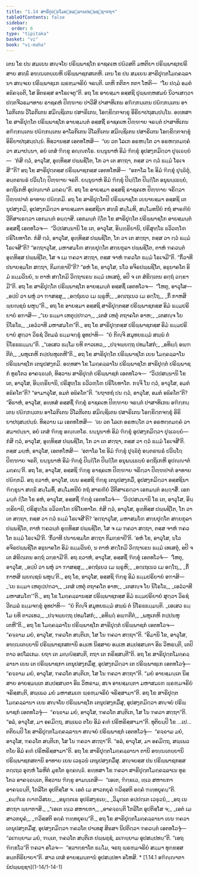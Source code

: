 ```yaml
---
title: "1.14 ສາຣິປຸຕ຺ຕໂມຄ຺ຄລ຺ລານປພ຺ພຊ຺ຊາກຖາ"
tableOfContents: false
sidebar:
  order: 6
type: "tipitaka"
basket: "vi"
book: "vi-maha"
---
```



<DynamicBreadcrumb />

<Division number="60" book="vi-maha">

<Paragraph number="220" book="vi-maha">
ເຕນ ໂຂ ປນ ສມເຍນ ສຎ຺ຈໂຍ ປຣິພ຺ພາຊໂກ ຣາຊຄເຫ ປຏິວສຕິ ມຫຕິຍາ ປຣິພ຺ພາຊກປຣິສາຍ ສທ຺ຘິໍ ອຑ຺ຒເຕຍ຺ເຍຫິ ປຣິພ຺ພາຊກສເຕຫິ. ເຕນ ໂຂ ປນ ສມເຍນ ສາຣິປຸຕ຺ຕໂມຄ຺ຄລ຺ລານາ ສຎ຺ຈເຍ ປຣິພ຺ພາຊເກ ພ຺ຣຫ຺ມຈຣິຍໍ ຈຣນ຺ຕິ. ເຕຫິ ກຕິກາ ກຕາ ໂຫຕິ—  “ໂຍ ປຐມໍ ອມຕໍ ອຘິຄຈ຺ຉຕິ, ໂສ ອິຕຣສ຺ສ ອາໂຣເຈຕູ”ຕິ.


</Paragraph>

<Paragraph number="221" book="vi-maha">
ອຖ ໂຂ ອາຍສ຺ມາ ອສ຺ສຊິ ປຸພ຺ພຓ຺ຫສມຍໍ ນິວາເສຕ຺ວາ ປຕ຺ຕຈີວຣມາທາຍ ຣາຊຄຫໍ ປິຓ຺ຑາຍ ປາວິສິ ປາສາທິເກນ ອຠິກ຺ກນ຺ເຕນ ປຏິກ຺ກນ຺ເຕນ ອາໂລກິເຕນ ວິໂລກິເຕນ ສມິຎ຺ຊິເຕນ ປສາຣິເຕນ, ໂອກ຺ຂິຕ຺ຕຈກ຺ຂຸ ອິຣິຍາປຖສມ຺ປນ຺ໂນ. ອທ຺ທສາ ໂຂ ສາຣິປຸຕ຺ໂຕ ປຣິພ຺ພາຊໂກ ອາຍສ຺ມນ຺ຕໍ ອສ຺ສຊິໍ ຣາຊຄເຫ ປິຓ຺ຑາຍ ຈຣນ຺ຕໍ ປາສາທິເກນ ອຠິກ຺ກນ຺ເຕນ ປຏິກ຺ກນ຺ເຕນ ອາໂລກິເຕນ ວິໂລກິເຕນ ສມິຎ຺ຊິເຕນ ປສາຣິເຕນ ໂອກ຺ຂິຕ຺ຕຈກ຺ຂຸໍ ອິຣິຍາປຖສມ຺ປນ຺ນໍ. ທິສ຺ວານສ຺ສ ເອຕທໂຫສິ—  “ເຍ ວຕ ໂລເກ ອຣຫນ຺ໂຕ ວາ ອຣຫຕ຺ຕມຄ຺ຄໍ ວາ ສມາປນ຺ນາ, ອຍໍ ເຕສໍ ຠິກ຺ຂຸ ອຎ຺ຎຕໂຣ. ຍນ຺ນູນາຫໍ ອິມໍ ຠິກ຺ຂຸໍ ອຸປສງ຺ກມິຕ຺ວາ ປຸຈ຺ເຉຍ຺ຍໍ—  ‘ກໍສິ ຕ຺ວໍ, ອາວຸໂສ, ອຸທ຺ທິສ຺ສ ປພ຺ພຊິໂຕ, ໂກ ວາ ເຕ ສຕ຺ຖາ, ກສ຺ສ ວາ ຕ຺ວໍ ຘມ຺ມໍ ໂຣເຈສີ’”ຕິ? ອຖ ໂຂ ສາຣິປຸຕ຺ຕສ຺ສ ປຣິພ຺ພາຊກສ຺ສ ເອຕທໂຫສິ—  “ອກາໂລ ໂຂ ອິມໍ ຠິກ຺ຂຸໍ ປຸຈ຺ຉິຕຸໍ, ອນ຺ຕຣຆຣໍ ປວິຏ຺ໂຐ ປິຓ຺ຑາຍ ຈຣຕິ. ຍນ຺ນູນາຫໍ ອິມໍ ຠິກ຺ຂຸໍ ປິຏ຺ຐິໂຕ ປິຏ຺ຐິໂຕ ອນຸພນ຺ເຘຍ຺ຍໍ, ອຕ຺ຖິເກຫິ ອຸປຎ຺ຎາຕໍ ມຄ຺ຄນ຺”ຕິ. ອຖ ໂຂ ອາຍສ຺ມາ ອສ຺ສຊິ ຣາຊຄເຫ ປິຓ຺ຑາຍ ຈຣິຕ຺ວາ ປິຓ຺ຑປາຕໍ ອາທາຍ ປຏິກ຺ກມິ. ອຖ ໂຂ ສາຣິປຸຕ຺ໂຕປິ ປຣິພ຺ພາຊໂກ ເຍນາຍສ຺ມາ ອສ຺ສຊິ ເຕນຸປສງ຺ກມິ, ອຸປສງ຺ກມິຕ຺ວາ ອາຍສ຺ມຕາ ອສ຺ສຊິນາ ສທ຺ຘິໍ ສມ຺ໂມທິ, ສມ຺ໂມທນີຍໍ ກຖໍ ສາຣຓີຍໍ ວີຕິສາເຣຕ຺ວາ ເອກມນ຺ຕໍ ອຏ຺ຐາສິ. ເອກມນ຺ຕໍ ຐິໂຕ ໂຂ ສາຣິປຸຕ຺ໂຕ ປຣິພ຺ພາຊໂກ ອາຍສ຺ມນ຺ຕໍ ອສ຺ສຊິໍ ເອຕທໂວຈ—  “ວິປ຺ປສນ຺ນານິ ໂຂ ເຕ, ອາວຸໂສ, ອິນ຺ທ຺ຣິຍານິ, ປຣິສຸທ຺ໂຘ ຉວິວຓ຺ໂຓ ປຣິໂຍທາໂຕ. ກໍສິ ຕ຺ວໍ, ອາວຸໂສ, ອຸທ຺ທິສ຺ສ ປພ຺ພຊິໂຕ, ໂກ ວາ ເຕ ສຕ຺ຖາ, ກສ຺ສ ວາ ຕ຺ວໍ ຘມ຺ມໍ ໂຣເຈສີ”ຕິ? “ອຕ຺ຖາວຸໂສ, ມຫາສມໂຓ ສກ຺ຍປຸຕ຺ໂຕ ສກ຺ຍກຸລາ ປພ຺ພຊິໂຕ, ຕາຫໍ ຠຄວນ຺ຕໍ ອຸທ຺ທິສ຺ສ ປພ຺ພຊິໂຕ, ໂສ ຈ ເມ ຠຄວາ ສຕ຺ຖາ, ຕສ຺ສ ຈາຫໍ ຠຄວໂຕ ຘມ຺ມໍ ໂຣເຈມີ”ຕິ. “ກິໍວາທີ ປນາຍສ຺ມໂຕ ສຕ຺ຖາ, ກິມກ຺ຂາຍີ”ຕິ? “ອຫໍ ໂຂ, ອາວຸໂສ, ນໂວ ອຈິຣປພ຺ພຊິໂຕ, ອຘຸນາຄໂຕ ອິມໍ ຘມ຺ມວິນຍໍ, ນ ຕາຫໍ ສກ຺ໂກມິ ວິຕ຺ຖາເຣນ ຘມ຺ມໍ ເທເສຕຸໍ, ອປິ ຈ ເຕ ສໍຂິຕ຺ເຕນ ອຕ຺ຖໍ ວກ຺ຂາມີ”ຕິ. ອຖ ໂຂ ສາຣິປຸຕ຺ໂຕ ປຣິພ຺ພາຊໂກ ອາຍສ຺ມນ຺ຕໍ ອສ຺ສຊິໍ ເອຕທໂວຈ—  “ໂຫຕຸ, ອາວຸໂສ—


</Paragraph>

<Paragraph number="222" type="verses" book="vi-maha">
_ອປ຺ປໍ ວາ ພຫຸໍ ວາ ຠາສສ຺ສຸ,_  
_ອຕ຺ຖໍເຍວ ເມ ພ຺ຣູຫິ;_  
_ອຕ຺ເຖເນວ ເມ ອຕ຺ໂຖ,_  
_ກິໍ ກາຫສິ ພ຺ຍຎ຺ຊນໍ ພຫຸນ຺”ຕິ._  



</Paragraph>

<Paragraph number="223" book="vi-maha">
ອຖ ໂຂ ອາຍສ຺ມາ ອສ຺ສຊິ ສາຣິປຸຕ຺ຕສ຺ສ ປຣິພ຺ພາຊກສ຺ສ ອິມໍ ຘມ຺ມປຣິຍາຍໍ ອຠາສິ—


</Paragraph>

<Paragraph number="224" type="verses" book="vi-maha">
_“ເຍ ຘມ຺ມາ ເຫຕຸປ຺ປຠວາ,_  
_ເຕສໍ ເຫຕຸໍ ຕຖາຄໂຕ ອາຫ;_  
_ເຕສຎ຺ຈ ໂຍ ນິໂຣໂຘ,_  
_ເອວໍວາທີ ມຫາສມໂຓ”ຕິ._  



</Paragraph>

<Paragraph number="225" book="vi-maha">
ອຖ ໂຂ ສາຣິປຸຕ຺ຕສ຺ສ ປຣິພ຺ພາຊກສ຺ສ ອິມໍ ຘມ຺ມປຣິຍາຍໍ ສຸຕ຺ວາ ວິຣຊໍ ວີຕມລໍ ຘມ຺ມຈກ຺ຂຸໍ ອຸທປາທິ—  “ຍໍ ກິຎ຺ຈິ ສມຸທຍຘມ຺ມໍ ສພ຺ພໍ ຕໍ ນິໂຣຘຘມ຺ມນ຺”ຕິ.


</Paragraph>

<Paragraph number="226" type="verses" book="vi-maha">
_“ເອເສວ ຘມ຺ໂມ ຍທິ ຕາວເທວ,_  
_ປຈ຺ຈພ຺ຍຕ຺ຖ ປທມໂສກໍ;_  
_ອທິຏ຺ຐໍ ອພ຺ຠຕີຕໍ,_  
_ພຫຸເກຫິ ກປ຺ປນຫຸເຕຫີ”ຕິ._  



</Paragraph>

</Division>
<Division number="61" book="vi-maha">

<Paragraph number="227" book="vi-maha">
ອຖ ໂຂ ສາຣິປຸຕ຺ໂຕ ປຣິພ຺ພາຊໂກ ເຍນ ໂມຄ຺ຄລ຺ລາໂນ ປຣິພ຺ພາຊໂກ ເຕນຸປສງ຺ກມິ. ອທ຺ທສາ ໂຂ ໂມຄ຺ຄລ຺ລາໂນ ປຣິພ຺ພາຊໂກ ສາຣິປຸຕ຺ຕໍ ປຣິພ຺ພາຊກໍ ທູຣໂຕວ ອາຄຈ຺ຉນ຺ຕໍ, ທິສ຺ວານ ສາຣິປຸຕ຺ຕໍ ປຣິພ຺ພາຊກໍ ເອຕທໂວຈ—  “ວິປ຺ປສນ຺ນານິ ໂຂ ເຕ, ອາວຸໂສ, ອິນ຺ທ຺ຣິຍານິ, ປຣິສຸທ຺ໂຘ ຉວິວຓ຺ໂຓ ປຣິໂຍທາໂຕ. ກຈ຺ຈິ ໂນ ຕ຺ວໍ, ອາວຸໂສ, ອມຕໍ ອຘິຄໂຕ”ຕິ? “ອາມາວຸໂສ, ອມຕໍ ອຘິຄໂຕ”ຕິ. “ຍຖາກຖໍ ປນ ຕ຺ວໍ, ອາວຸໂສ, ອມຕໍ ອຘິຄໂຕ”ຕິ? “ອິຘາຫໍ, ອາວຸໂສ, ອທ຺ທສໍ ອສ຺ສຊິໍ ຠິກ຺ຂຸໍ ຣາຊຄເຫ ປິຓ຺ຑາຍ ຈຣນ຺ຕໍ ປາສາທິເກນ ອຠິກ຺ກນ຺ເຕນ ປຏິກ຺ກນ຺ເຕນ ອາໂລກິເຕນ ວິໂລກິເຕນ ສມິຎ຺ຊິເຕນ ປສາຣິເຕນ ໂອກ຺ຂິຕ຺ຕຈກ຺ຂຸໍ ອິຣິຍາປຖສມ຺ປນ຺ນໍ. ທິສ຺ວານ ເມ ເອຕທໂຫສິ—  ‘ເຍ ວຕ ໂລເກ ອຣຫນ຺ໂຕ ວາ ອຣຫຕ຺ຕມຄ຺ຄໍ ວາ ສມາປນ຺ນາ, ອຍໍ ເຕສໍ ຠິກ຺ຂຸ ອຎ຺ຎຕໂຣ. ຍນ຺ນູນາຫໍ ອິມໍ ຠິກ຺ຂຸໍ ອຸປສງ຺ກມິຕ຺ວາ ປຸຈ຺ເຉຍ຺ຍໍ—  ກໍສິ ຕ຺ວໍ, ອາວຸໂສ, ອຸທ຺ທິສ຺ສ ປພ຺ພຊິໂຕ, ໂກ ວາ ເຕ ສຕ຺ຖາ, ກສ຺ສ ວາ ຕ຺ວໍ ຘມ຺ມໍ ໂຣເຈສີ’ຕິ. ຕສ຺ສ ມຍ຺ຫໍ, ອາວຸໂສ, ເອຕທໂຫສິ—  ‘ອກາໂລ ໂຂ ອິມໍ ຠິກ຺ຂຸໍ ປຸຈ຺ຉິຕຸໍ ອນ຺ຕຣຆຣໍ ປວິຏ຺ໂຐ ປິຓ຺ຑາຍ ຈຣຕິ, ຍນ຺ນູນາຫໍ ອິມໍ ຠິກ຺ຂຸໍ ປິຏ຺ຐິໂຕ ປິຏ຺ຐິໂຕ ອນຸພນ຺ເຘຍ຺ຍໍ ອຕ຺ຖິເກຫິ ອຸປຎ຺ຎາຕໍ ມຄ຺ຄນ຺’ຕິ. ອຖ ໂຂ, ອາວຸໂສ, ອສ຺ສຊິ ຠິກ຺ຂຸ ຣາຊຄເຫ ປິຓ຺ຑາຍ ຈຣິຕ຺ວາ ປິຓ຺ຑປາຕໍ ອາທາຍ ປຏິກ຺ກມິ. ອຖ ຂ຺ວາຫໍ, ອາວຸໂສ, ເຍນ ອສ຺ສຊິ ຠິກ຺ຂຸ ເຕນຸປສງ຺ກມິໍ, ອຸປສງ຺ກມິຕ຺ວາ ອສ຺ສຊິນາ ຠິກ຺ຂຸນາ ສທ຺ຘິໍ ສມ຺ໂມທິໍ, ສມ຺ໂມທນີຍໍ ກຖໍ ສາຣຓີຍໍ ວີຕິສາເຣຕ຺ວາ ເອກມນ຺ຕໍ ອຏ຺ຐາສິໍ. ເອກມນ຺ຕໍ ຐິໂຕ ໂຂ ອຫໍ, ອາວຸໂສ, ອສ຺ສຊິໍ ຠິກ຺ຂຸໍ ເອຕທໂວຈໍ—  ‘ວິປ຺ປສນ຺ນານິ ໂຂ ເຕ, ອາວຸໂສ, ອິນ຺ທ຺ຣິຍານິ, ປຣິສຸທ຺ໂຘ ຉວິວຓ຺ໂຓ ປຣິໂຍທາໂຕ. ກໍສິ ຕ຺ວໍ, ອາວຸໂສ, ອຸທ຺ທິສ຺ສ ປພ຺ພຊິໂຕ, ໂກ ວາ ເຕ ສຕ຺ຖາ, ກສ຺ສ ວາ ຕ຺ວໍ ຘມ຺ມໍ ໂຣເຈສີ’ຕິ? ‘ອຕ຺ຖາວຸໂສ, ມຫາສມໂຓ ສກ຺ຍປຸຕ຺ໂຕ ສກ຺ຍກຸລາ ປພ຺ພຊິໂຕ, ຕາຫໍ ຠຄວນ຺ຕໍ ອຸທ຺ທິສ຺ສ ປພ຺ພຊິໂຕ, ໂສ ຈ ເມ ຠຄວາ ສຕ຺ຖາ, ຕສ຺ສ ຈາຫໍ ຠຄວໂຕ ຘມ຺ມໍ ໂຣເຈມີ’ຕິ. ‘ກິໍວາທີ ປນາຍສ຺ມໂຕ ສຕ຺ຖາ ກິມກ຺ຂາຍີ’ຕິ. ‘ອຫໍ ໂຂ, ອາວຸໂສ, ນໂວ ອຈິຣປພ຺ພຊິໂຕ ອຘຸນາຄໂຕ ອິມໍ ຘມ຺ມວິນຍໍ, ນ ຕາຫໍ ສກ຺ໂກມິ ວິຕ຺ຖາເຣນ ຘມ຺ມໍ ເທເສຕຸໍ, ອປິ ຈ ເຕ ສໍຂິຕ຺ເຕນ ອຕ຺ຖໍ ວກ຺ຂາມີ’ຕິ. ອຖ ຂ຺ວາຫໍ, ອາວຸໂສ, ອສ຺ສຊິໍ ຠິກ຺ຂຸໍ ເອຕທໂວຈໍ—  ‘ໂຫຕຸ, ອາວຸໂສ,


</Paragraph>

<Paragraph number="228" type="verses" book="vi-maha">
_ອປ຺ປໍ ວາ ພຫຸໍ ວາ ຠາສສ຺ສຸ,_  
_ອຕ຺ຖໍເຍວ ເມ ພ຺ຣູຫິ;_  
_ອຕ຺ເຖເນວ ເມ ອຕ຺ໂຖ,_  
_ກິໍ ກາຫສິ ພ຺ຍຎ຺ຊນໍ ພຫຸນ຺’ຕິ._  



</Paragraph>

<Paragraph number="229" book="vi-maha">
ອຖ ໂຂ, ອາວຸໂສ, ອສ຺ສຊິ ຠິກ຺ຂຸ ອິມໍ ຘມ຺ມປຣິຍາຍໍ ອຠາສິ—


</Paragraph>

<Paragraph number="230" type="verses" book="vi-maha">
_‘ເຍ ຘມ຺ມາ ເຫຕຸປ຺ປຠວາ,_  
_ເຕສໍ ເຫຕຸໍ ຕຖາຄໂຕ ອາຫ;_  
_ເຕສຎ຺ຈ ໂຍ ນິໂຣໂຘ,_  
_ເອວໍວາທີ ມຫາສມໂຓ’”ຕິ._  



</Paragraph>

<Paragraph number="231" book="vi-maha">
ອຖ ໂຂ ໂມຄ຺ຄລ຺ລານສ຺ສ ປຣິພ຺ພາຊກສ຺ສ ອິມໍ ຘມ຺ມປຣິຍາຍໍ ສຸຕ຺ວາ ວິຣຊໍ ວີຕມລໍ ຘມ຺ມຈກ຺ຂຸໍ ອຸທປາທິ—  “ຍໍ ກິຎ຺ຈິ ສມຸທຍຘມ຺ມໍ ສພ຺ພໍ ຕໍ ນິໂຣຘຘມ຺ມນ຺ຕິ.


</Paragraph>

<Paragraph number="232" type="verses" book="vi-maha">
_ເອເສວ ຘມ຺ໂມ ຍທິ ຕາວເທວ,_  
_ປຈ຺ຈພ຺ຍຕ຺ຖ ປທມໂສກໍ;_  
_ອທິຏ຺ຐໍ ອພ຺ຠຕີຕໍ,_  
_ພຫຸເກຫິ ກປ຺ປນຫຸເຕຫີ”ຕິ._  



</Paragraph>

</Division>
<Division number="62" book="vi-maha">

<Paragraph number="233" book="vi-maha">
ອຖ ໂຂ ໂມຄ຺ຄລ຺ລາໂນ ປຣິພ຺ພາຊໂກ ສາຣິປຸຕ຺ຕໍ ປຣິພ຺ພາຊກໍ ເອຕທໂວຈ—  “ຄຈ຺ຉາມ ມຍໍ, ອາວຸໂສ, ຠຄວໂຕ ສນ຺ຕິເກ, ໂສ ໂນ ຠຄວາ ສຕ຺ຖາ”ຕິ. “ອິມານິ ໂຂ, ອາວຸໂສ, ອຑ຺ຒເຕຍ຺ຍານິ ປຣິພ຺ພາຊກສຕານິ ອມ຺ເຫ ນິສ຺ສາຍ ອມ຺ເຫ ສມ຺ປສ຺ສນ຺ຕາ ອິຘ ວິຫຣນ຺ຕິ, ເຕປິ ຕາວ ອປໂລເກມ. ຍຖາ ເຕ ມຎ຺ຎິສ຺ສນ຺ຕິ, ຕຖາ ເຕ ກຣິສ຺ສນ຺ຕີ”ຕິ. ອຖ ໂຂ ສາຣິປຸຕ຺ຕໂມຄ຺ຄລ຺ລານາ ເຍນ ເຕ ປຣິພ຺ພາຊກາ ເຕນຸປສງ຺ກມິໍສຸ, ອຸປສງ຺ກມິຕ຺ວາ ເຕ ປຣິພ຺ພາຊເກ ເອຕທໂວຈຸໍ—  “ຄຈ຺ຉາມ ມຍໍ, ອາວຸໂສ, ຠຄວໂຕ ສນ຺ຕິເກ, ໂສ ໂນ ຠຄວາ ສຕ຺ຖາ”ຕິ. “ມຍໍ ອາຍສ຺ມນ຺ເຕ ນິສ຺ສາຍ ອາຍສ຺ມນ຺ເຕ ສມ຺ປສ຺ສນ຺ຕາ ອິຘ ວິຫຣາມ, ສເຈ ອາຍສ຺ມນ຺ຕາ ມຫາສມເຓ ພ຺ຣຫ຺ມຈຣິຍໍ ຈຣິສ຺ສນ຺ຕິ, ສພ຺ເພວ ມຍໍ ມຫາສມເຓ ພ຺ຣຫ຺ມຈຣິຍໍ ຈຣິສ຺ສາມາ”ຕິ.


</Paragraph>

<Paragraph number="234" book="vi-maha">
ອຖ ໂຂ ສາຣິປຸຕ຺ຕໂມຄ຺ຄລ຺ລານາ ເຍນ ສຎ຺ຈໂຍ ປຣິພ຺ພາຊໂກ ເຕນຸປສງ຺ກມິໍສຸ, ອຸປສງ຺ກມິຕ຺ວາ ສຎ຺ຈຍໍ ປຣິພ຺ພາຊກໍ ເອຕທໂວຈຸໍ—  “ຄຈ຺ຉາມ ມຍໍ, ອາວຸໂສ, ຠຄວໂຕ ສນ຺ຕິເກ, ໂສ ໂນ ຠຄວາ ສຕ຺ຖາ”ຕິ. “ອລໍ, ອາວຸໂສ, ມາ ອຄມິຕ຺ຖ, ສພ຺ເພວ ຕໂຍ ອິມໍ ຄຓໍ ປຣິຫຣິສ຺ສາມາ”ຕິ. ທຸຕິຍມ຺ປິ ໂຂ …ເປ…  ຕຕິຍມ຺ປິ ໂຂ ສາຣິປຸຕ຺ຕໂມຄ຺ຄລ຺ລານາ ສຎ຺ຈຍໍ ປຣິພ຺ພາຊກໍ ເອຕທໂວຈຸໍ—  “ຄຈ຺ຉາມ ມຍໍ, ອາວຸໂສ, ຠຄວໂຕ ສນ຺ຕິເກ, ໂສ ໂນ ຠຄວາ ສຕ຺ຖາ”ຕິ. “ອລໍ, ອາວຸໂສ, ມາ ອຄມິຕ຺ຖ, ສພ຺ເພວ ຕໂຍ ອິມໍ ຄຓໍ ປຣິຫຣິສ຺ສາມາ”ຕິ. ອຖ ໂຂ ສາຣິປຸຕ຺ຕໂມຄ຺ຄລ຺ລານາ ຕານິ ອຑ຺ຒເຕຍ຺ຍານິ ປຣິພ຺ພາຊກສຕານິ ອາທາຍ ເຍນ ເວຬຸວນໍ ເຕນຸປສງ຺ກມິໍສຸ. ສຎ຺ຈຍສ຺ສ ປນ ປຣິພ຺ພາຊກສ຺ສ ຕຕ຺ເຖວ ອຸຓ຺ຫໍ ໂລຫິຕໍ ມຸຂໂຕ ອຸຄ຺ຄຎ຺ຉິ.


</Paragraph>

<Paragraph number="235" book="vi-maha">
ອທ຺ທສາ ໂຂ ຠຄວາ ສາຣິປຸຕ຺ຕໂມຄ຺ຄລ຺ລາເນ ທູຣໂຕວ ອາຄຈ຺ຉນ຺ເຕ, ທິສ຺ວານ ຠິກ຺ຂູ ອາມນ຺ເຕສິ—  “ເອເຕ, ຠິກ຺ຂເວ, ທ຺ເວ ສຫາຍກາ ອາຄຈ຺ຉນ຺ຕິ, ໂກລິໂຕ ອຸປຕິສ຺ໂສ ຈ. ເອຕໍ ເມ ສາວກຍຸຄໍ ຠວິສ຺ສຕິ ອຄ຺ຄໍ ຠທ຺ທຍຸຄນ຺”ຕິ.


</Paragraph>

<Paragraph number="236" type="verses" book="vi-maha">
_ຄມ຺ຠີເຣ ຎາຓວິສເຍ,_  
_ອນຸຕ຺ຕເຣ ອຸປຘິສງ຺ຂເຍ;_  
_ວິມຸຕ຺ເຕ ອປ຺ປຕ຺ເຕ ເວຬຸວນໍ,_  
_ອຖ ເນ ສຕ຺ຖາ ພ຺ຍາກາສິ._  



</Paragraph>

<Paragraph number="237" type="verses" book="vi-maha">
_“ເອເຕ ທ຺ເວ ສຫາຍກາ,_  
_ອາຄຈ຺ຉນ຺ຕິ ໂກລິໂຕ ອຸປຕິສ຺ໂສ ຈ;_  
_ເອຕໍ ເມ ສາວກຍຸຄໍ,_  
_ຠວິສ຺ສຕິ ອຄ຺ຄໍ ຠທ຺ທຍຸຄນ຺”ຕິ._  



</Paragraph>

<Paragraph number="238" book="vi-maha">
ອຖ ໂຂ ສາຣິປຸຕ຺ຕໂມຄ຺ຄລ຺ລານາ ເຍນ ຠຄວາ ເຕນຸປສງ຺ກມິໍສຸ, ອຸປສງ຺ກມິຕ຺ວາ ຠຄວໂຕ ປາເທສຸ ສິຣສາ ນິປຕິຕ຺ວາ ຠຄວນ຺ຕໍ ເອຕທໂວຈຸໍ—  “ລເຠຍ຺ຍາມ ມຍໍ, ຠນ຺ເຕ, ຠຄວໂຕ ສນ຺ຕິເກ ປພ຺ພຊ຺ຊໍ, ລເຠຍ຺ຍາມ ອຸປສມ຺ປທນ຺”ຕິ. “ເອຖ ຠິກ຺ຂໂວ”ຕິ ຠຄວາ ອໂວຈ—  “ສ຺ວາກ຺ຂາໂຕ ຘມ຺ໂມ, ຈຣຖ ພ຺ຣຫ຺ມຈຣິຍໍ ສມ຺ມາ ທຸກ຺ຂສ຺ສ ອນ຺ຕກິຣິຍາຍາ”ຕິ. ສາວ ເຕສໍ ອາຍສ຺ມນ຺ຕານໍ ອຸປສມ຺ປທາ ອໂຫສິ.

</Paragraph>
</Division>

<TableOfContents book="vi-maha" section="1.14">
* [1.14.1 ອຠິຎ຺ຎາຕານໍປພ຺ພຊ຺ຊາ](1-14/1-14-1)
</TableOfContents>